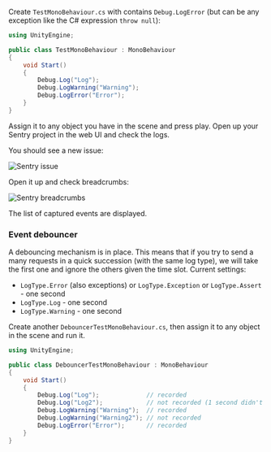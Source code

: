 Create `TestMonoBehaviour.cs` with contains `Debug.LogError` (but can be any exception like the C# expression `throw null`):

```csharp
using UnityEngine;

public class TestMonoBehaviour : MonoBehaviour
{
    void Start()
    {
        Debug.Log("Log");
        Debug.LogWarning("Warning");
        Debug.LogError("Error");
    }
}
```

Assign it to any object you have in the scene and press play. Open up your Sentry project in the web UI and check the logs.

You should see a new issue:

![Sentry issue](sentry_issue.png)

Open it up and check breadcrumbs:

![Sentry breadcrumbs](sentry_breadcrumbs.png)

The list of captured events are displayed.

### Event debouncer

A debouncing mechanism is in place. This means that if you try to send a many requests in a quick succession (with the same log type), we will take the first one and ignore the others given the time slot. Current settings:

* `LogType.Error` (also exceptions) or `LogType.Exception` or `LogType.Assert` - one second
* `LogType.Log` - one second
* `LogType.Warning` - one second

Create another `DebouncerTestMonoBehaviour.cs`, then assign it to any object in the scene and run it.

```csharp
using UnityEngine;

public class DebouncerTestMonoBehaviour : MonoBehaviour
{
    void Start()
    {
        Debug.Log("Log");             // recorded
        Debug.Log("Log2");            // not recorded (1 second didn't expire from the previous call)
        Debug.LogWarning("Warning");  // recorded
        Debug.LogWarning("Warning2"); // not recorded
        Debug.LogError("Error");      // recorded
    }
}
```
